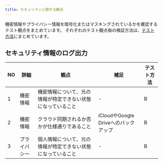```yaml
---
title: セキュリティに関する観点
---
```


機密情報やプライバシー情報を暗号化またはマスキングされているかを確認するテスト観点をまとめています。
それぞれのテスト観点毎の検証方法は、[テスト方法](../functional-testing.mdx#テスト方法)にまとめています。

## セキュリティ情報のログ出力

| NO | 詳細 | 観点 | 補足 | テスト方法 |
| --- | --- | --- | --- | --- |
| 1 | 機密情報 | 機密情報について、元の情報が特定できない状態になっていること | - | B |
| 2 | 機密情報 | クラウド同期されるか否かが仕様通りであること | iCloudやGoogle Driveへのバックアップ | B |
| 3 | プライバシー | 個人情報について、元の情報が特定できない状態になっていること | - | B |
